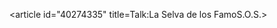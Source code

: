 <article id="40274335" title=Talk:La Selva de los FamoS.O.S.>
	<talkpage id="40274335" title="Talk:La Selva de los FamoS.O.S.">
{{WikiProject Television|class=|auto=yes}}
	</talkpage>
</article>
